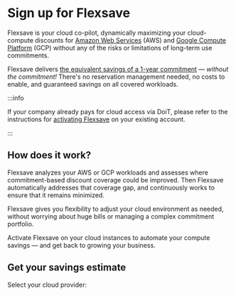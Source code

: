 # Sign up for Flexsave

Flexsave is your cloud co-pilot, dynamically maximizing your cloud-compute discounts for [Amazon Web Services](https://aws.amazon.com) (AWS) and [Google Compute Platform](https://cloud.google.com) (GCP) without any of the risks or limitations of long-term use commitments.

Flexsave delivers [the equivalent savings of a 1-year commitment](../index.mdx#how-much-can-i-save) &mdash; _without the commitment!_ There's no reservation management needed, no costs to enable, and guaranteed savings on all covered workloads.

:::info

If your company already pays for cloud access via DoiT, please refer to the instructions for [activating Flexsave](../index.mdx#start-saving) on your existing account.

:::

## How does it work?

Flexsave analyzes your AWS or GCP workloads and assesses where commitment-based discount coverage could be improved. Then Flexsave automatically addresses that coverage gap, and continuously works to ensure that it remains minimized.

Flexsave gives you flexibility to adjust your cloud environment as needed, without worrying about huge bills or managing a complex commitment portfolio.

Activate Flexsave on your cloud instances to automate your compute savings &mdash; and get back to growing your business.


## Get your savings estimate

Select your cloud provider:

<DocCardList items={useCurrentSidebarCategory().items} />

